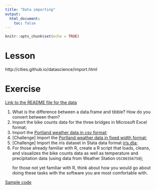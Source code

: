 ```yaml
---
title: "Data importing"
output: 
  html_document:
    toc: false
---
```


```r
knitr::opts_chunk$set(echo = TRUE)
```

# Lesson

http://cities.github.io/datascience/import.html

# Exercise

[Link to the README file for the data](https://github.com/cities/datascience2018/blob/master/data/README.md)

1. What is the difference between a data.frame and tibble? How do you convert between them?
1. Import the bike counts data for the three bridges in Microsoft Excel format;
1. Import the [Portland weather data in csv format](https://github.com/cities/datascience2018/raw/master/data/NCDC-CDO-USC00356750.csv);
1. [Challenge] Import the [Portland weather data in fixed width format](https://github.com/cities/datascience2018/raw/master/data/NCDC-CDO-USC00356750.txt);
1. [Challenge] Import the iris dataset in Stata data format [iris.dta](data/iris.dta);
1. For those already familiar with R, create a R script that loads, cleans, and visualizes the bike counts data as well as temperature and precipitation data (using data from Weather Station `USC00356750`); <p>
for those not yet familiar with R, think about how you would go about doing these tasks with the software you are most comfortable with.

[Sample code](code/load_data.R)